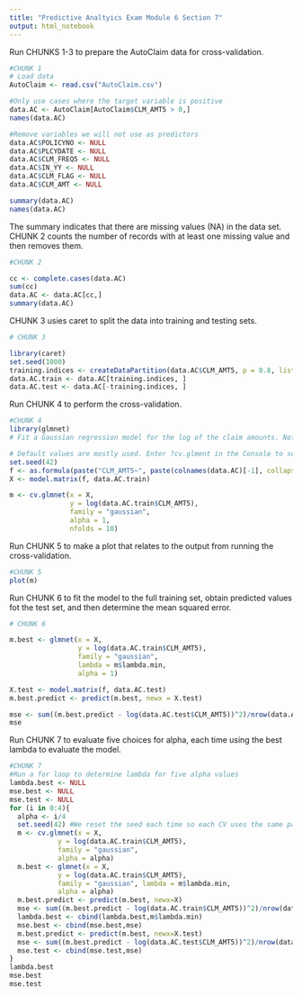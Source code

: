 ---
title: "Predictive Analtyics Exam Module 6 Section 7"
output: html_notebook
---

Run CHUNKS 1-3 to prepare the AutoClaim data for cross-validation.

```{r echo = FALSE}
#CHUNK 1
# Load data 
AutoClaim <- read.csv("AutoClaim.csv")

#Only use cases where the target variable is positive
data.AC <- AutoClaim[AutoClaim$CLM_AMT5 > 0,]
names(data.AC)

#Remove variables we will not use as predictors
data.AC$POLICYNO <- NULL
data.AC$PLCYDATE <- NULL
data.AC$CLM_FREQ5 <- NULL
data.AC$IN_YY <- NULL
data.AC$CLM_FLAG <- NULL
data.AC$CLM_AMT <- NULL

summary(data.AC)
names(data.AC)
```

The summary indicates that there are missing values (NA) in the data set. CHUNK 2 counts the number of records with at least one missing value and then removes them.

```{r}
#CHUNK 2

cc <- complete.cases(data.AC)
sum(cc)
data.AC <- data.AC[cc,]
summary(data.AC)
```

CHUNK 3 usies caret to split the data into training and testing sets.

```{r}
# CHUNK 3

library(caret)
set.seed(1000)
training.indices <- createDataPartition(data.AC$CLM_AMT5, p = 0.8, list = FALSE)
data.AC.train <- data.AC[training.indices, ] 
data.AC.test <- data.AC[-training.indices, ]


```

Run CHUNK 4 to perform the cross-validation.

```{r}
#CHUNK 4
library(glmnet)
# Fit a Gaussian regression model for the log of the claim amounts. Note that glmnet does not allow for link functions. So this is not the same as GLM to predict claims using exponentiation of the linear predictor (log link).

# Default values are mostly used. Enter ?cv.glment in the Console to see the defaults. 
set.seed(42)
f <- as.formula(paste("CLM_AMT5~", paste(colnames(data.AC)[-1], collapse = "+")))
X <- model.matrix(f, data.AC.train)

m <- cv.glmnet(x = X, 
               y = log(data.AC.train$CLM_AMT5),
               family = "gaussian",
               alpha = 1,
               nfolds = 10)

```

Run CHUNK 5 to make a plot that relates to the output from running the cross-validation.

```{r}
#CHUNK 5
plot(m)

```

Run CHUNK 6 to fit the model to the full training set, obtain predicted values fot the test set, and then determine the mean squared error.

```{r}
# CHUNK 6

m.best <- glmnet(x = X, 
                 y = log(data.AC.train$CLM_AMT5),
                 family = "gaussian", 
                 lambda = m$lambda.min,
                 alpha = 1)

X.test <- model.matrix(f, data.AC.test)
m.best.predict <- predict(m.best, newx = X.test)

mse <- sum((m.best.predict - log(data.AC.test$CLM_AMT5))^2)/nrow(data.AC.test)
mse

```

Run CHUNK 7 to evaluate five choices for alpha, each time using the best lambda to evaluate the model.

```{r}
#CHUNK 7
#Run a for loop to determine lambda for five alpha values
lambda.best <- NULL
mse.best <- NULL
mse.test <- NULL
for (i in 0:4){
  alpha <- i/4
  set.seed(42) #We reset the seed each time so each CV uses the same partitions
  m <- cv.glmnet(x = X, 
            y = log(data.AC.train$CLM_AMT5),
            family = "gaussian",
            alpha = alpha)
  m.best <- glmnet(x = X, 
            y = log(data.AC.train$CLM_AMT5),
            family = "gaussian", lambda = m$lambda.min,
            alpha = alpha)
  m.best.predict <- predict(m.best, newx=X)
  mse <- sum((m.best.predict - log(data.AC.train$CLM_AMT5))^2)/nrow(data.AC.train)
  lambda.best <- cbind(lambda.best,m$lambda.min)
  mse.best <- cbind(mse.best,mse)
  m.best.predict <- predict(m.best, newx=X.test)
  mse <- sum((m.best.predict - log(data.AC.test$CLM_AMT5))^2)/nrow(data.AC.test)
  mse.test <- cbind(mse.test,mse)
}
lambda.best
mse.best
mse.test
```
